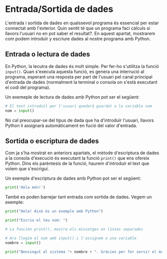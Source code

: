 
# Entrada/Sortida de dades

L'entrada i sortida de dades en qualssevol programa és essencial per estar connectat amb l'exterior. Quin sentit té que un programa faci càlculs si llavors l'usuari no en pot saber el resultat?.
En aquest apartat, mostrarem com podem introduïr y escriure dades al nostre programa amb Python.

## Entrada o lectura de dades
En Python, la lecutra de dades és molt simple. Per fer-ho s'utilitza la funció `input()`. Quan s'executa aquesta funció, es genera una interrució al programa, esperant una resposta per part de l'usuari pel canal principal d'entrada de dades (normalment la terminal o consola on s'està executant el codi del programa).

Un exemeple de lectura de dades amb Python pot ser el següent:

```python
# El text introduït per l'usuari quedarà guardat a la variable nom
nom = input()
```

No cal preocupar-se del tipus de dada que ha d'introduïr l'usuari, llavors Python li assignarà automàticament en fució del valor d'entrada.

## Sortida o escriptura de dades

Com ja s'ha mostrat en anteriors apartats, el mètode d'escriptura de dades a la consola d'execució és executant la funció `print()` que ens ofereix Python. Dins els parèntesis de la funció, haurem d'introduir el text que volem que s'escrigui.

Un exemple d'escriptura de dades amb Python pot ser el següent:
```python
print('Hola món!')
```
També es poden barrejar tant entrada com sortida de dades. Vegem un exemple:
```python
print("Hola! Això és un exemple amb Python")

print("Escriu el teu nom: ")

# La función print(), mostra els missatges en línies separades

# Ara llegim el nom amb input() i l'assignem a una variable
nombre = input()

print("Benvingut al sistema "+ nombre + ". Gràcies per fer servir el meu programa.")
```
